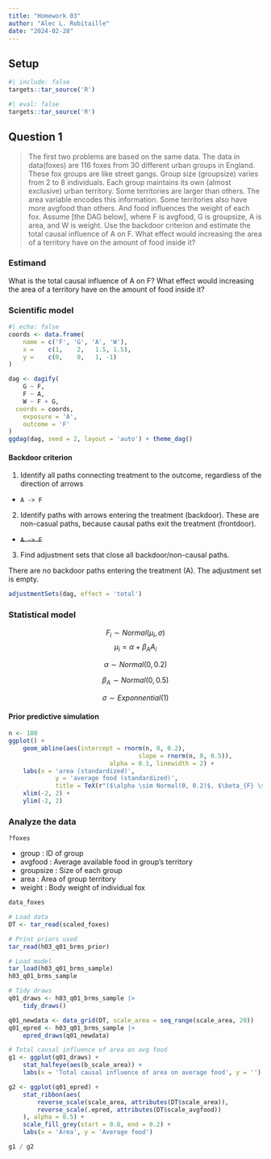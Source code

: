 ```yaml
---
title: "Homework 03"
author: "Alec L. Robitaille"
date: "2024-02-28"
---
```


## Setup

```r
#| include: false
targets::tar_source('R')
```


```r
#| eval: false
targets::tar_source('R')
```


## Question 1

> The first two problems are based on the same data. The data in data(foxes) are
116 foxes from 30 different urban groups in England. These fox groups are like
street gangs. Group size (groupsize) varies from 2 to 8 individuals. Each group
maintains its own (almost exclusive) urban territory. Some territories are
larger than others. The area variable encodes this information. Some territories
also have more avgfood than others. And food influences the weight of each fox.
Assume [the DAG below], where F is avgfood, G is groupsize, A is area, and W is
weight. Use the backdoor criterion and estimate the total causal influence of A
on F. What effect would increasing the area of a territory have on the amount of
food inside it?


### Estimand 

What is the total causal influence of A on F? What effect would increasing the
area of a territory have on the amount of food inside it?


### Scientific model

```r
#| echo: false
coords <- data.frame(
	name = c('F', 'G', 'A', 'W'),
	x =    c(1,    2,   1.5, 1.5),
	y =    c(0,    0,   1, -1)
)
```

```r
dag <- dagify(
	G ~ F,
	F ~ A,
	W ~ F + G,
  coords = coords,
	exposure = 'A',
	outcome = 'F'
)
ggdag(dag, seed = 2, layout = 'auto') + theme_dag()
```


#### Backdoor criterion

1. Identify all paths connecting treatment to the outcome, regardless of the
direction of arrows

- `A -> F`

2. Identify paths with arrows entering the treatment (backdoor). These are 
non-casual paths, because causal paths exit the treatment (frontdoor). 

- ~~`A -> F`~~


3. Find adjustment sets that close all backdoor/non-causal paths. 

There are no backdoor paths entering the treatment (A). The adjustment set is empty. 

```r
adjustmentSets(dag, effect = 'total')
```


### Statistical model

$$F_{i} \sim Normal(\mu_{i}, \sigma)$$
$$\mu_{i} = \alpha + \beta_{A} A_{i}$$

$$\alpha \sim Normal(0, 0.2)$$

$$\beta_{A} \sim Normal(0, 0.5)$$

$$\sigma \sim Exponnential(1)$$

#### Prior predictive simulation

```r
n <- 100
ggplot() + 
	geom_abline(aes(intercept = rnorm(n, 0, 0.2),
									slope = rnorm(n, 0, 0.5)),
							alpha = 0.1, linewidth = 2) + 
	labs(x = 'area (standardized)', 
			 y = 'average food (standardized)',
			 title = TeX(r"($\alpha \sim Normal(0, 0.2)$, $\beta_{F} \sim Normal(0, 0.5)$)")) + 
	xlim(-2, 2) + 
	ylim(-2, 2)
```


### Analyze the data

`?foxes` 

- group : ID of group
- avgfood : Average available food in group's territory
- groupsize : Size of each group
- area : Area of group territory
- weight : Body weight of individual fox

```r
data_foxes
```

```r
# Load data
DT <- tar_read(scaled_foxes)

# Print priors used
tar_read(h03_q01_brms_prior)

# Load model
tar_load(h03_q01_brms_sample)
h03_q01_brms_sample

# Tidy draws
q01_draws <- h03_q01_brms_sample |> 
    tidy_draws()

q01_newdata <- data_grid(DT, scale_area = seq_range(scale_area, 20))
q01_epred <- h03_q01_brms_sample |> 
    epred_draws(q01_newdata)

# Total causal influence of area on avg food
g1 <- ggplot(q01_draws) + 
    stat_halfeye(aes(b_scale_area)) + 
    labs(x = 'Total causal influence of area on average food', y = '')

g2 <- ggplot(q01_epred) + 
    stat_ribbon(aes(
    	reverse_scale(scale_area, attributes(DT$scale_area)),
    	reverse_scale(.epred, attributes(DT$scale_avgfood))
  	), alpha = 0.5) +
    scale_fill_grey(start = 0.8, end = 0.2) + 
    labs(x = 'Area', y = 'Average food')

g1 / g2
```
